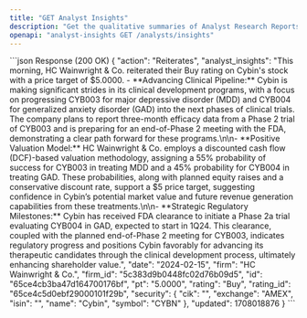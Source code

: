 ```yaml
---
title: "GET Analyst Insights"
description: "Get the qualitative summaries of Analyst Research Reports"
openapi: "analyst-insights GET /analysts/insights"
---
```


<ResponseExample>
```json Response (200 OK)
{
"action": "Reiterates",
"analyst_insights": "This morning, HC Wainwright & Co. reiterated their Buy rating on Cybin's stock with a price target of $5.0000. - **Advancing Clinical Pipeline:** Cybin is making significant strides in its clinical development programs, with a focus on progressing CYB003 for major depressive disorder (MDD) and CYB004 for generalized anxiety disorder (GAD) into the next phases of clinical trials. The company plans to report three-month efficacy data from a Phase 2 trial of CYB003 and is preparing for an end-of-Phase 2 meeting with the FDA, demonstrating a clear path forward for these programs.\n\n- **Positive Valuation Model:** HC Wainwright & Co. employs a discounted cash flow (DCF)-based valuation methodology, assigning a 55% probability of success for CYB003 in treating MDD and a 45% probability for CYB004 in treating GAD. These probabilities, along with planned equity raises and a conservative discount rate, support a $5 price target, suggesting confidence in Cybin’s potential market value and future revenue generation capabilities from these treatments.\n\n- **Strategic Regulatory Milestones:** Cybin has received FDA clearance to initiate a Phase 2a trial evaluating CYB004 in GAD, expected to start in 1Q24. This clearance, coupled with the planned end-of-Phase 2 meeting for CYB003, indicates regulatory progress and positions Cybin favorably for advancing its therapeutic candidates through the clinical development process, ultimately enhancing shareholder value.",
"date": "2024-02-15",
"firm": "HC Wainwright & Co.",
"firm_id": "5c383d9b0448fc02d76b09d5",
"id": "65ce4cb3ba47d164700176bf",
"pt": "5.0000",
"rating": "Buy",
"rating_id": "65ce4c5d0ebf29000101f29b",
"security": {
"cik": "",
"exchange": "AMEX",
"isin": "",
"name": "Cybin",
"symbol": "CYBN"
},
"updated": 1708018876
}
```
</ResponseExample>

